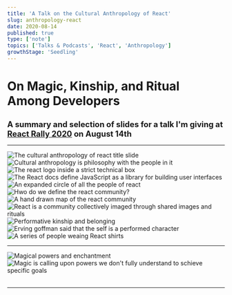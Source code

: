 ```yaml
---
title: 'A Talk on the Cultural Anthropology of React'
slug: anthropology-react
date: 2020-08-14
published: true
type: ['note']
topics: ['Talks & Podcasts', 'React', 'Anthropology']
growthStage: 'Seedling'
---
```


# On Magic, Kinship, and Ritual Among Developers

<h2 style="font-size:1.3em;"> A summary and selection of slides for a talk I'm giving at <a href="http://reactrally.com">React Rally 2020</a> on August 14th</h2>

---

<Image alt="The cultural anthropology of react title slide" src="https://res.cloudinary.com/dg3gyk0gu/image/upload/c_scale,f_auto,q_100,w_1200/v1597334915/maggieappleton.com/notes/anthropology-react-slides/ReactRally2020-Draft1.001.png" />

<TwoCol>

<Image alt="Cultural anthropology is philosophy with the people in it" src="https://res.cloudinary.com/dg3gyk0gu/image/upload/c_scale,f_auto,q_100,w_1200/v1597334937/maggieappleton.com/notes/anthropology-react-slides/ReactRally2020-Draft1.012.png" />

<Image alt="The react logo inside a strict technical box" src="https://res.cloudinary.com/dg3gyk0gu/image/upload/c_scale,f_auto,q_100,w_1200/v1597334929/maggieappleton.com/notes/anthropology-react-slides/ReactRally2020-Draft1.008.png" />


<Image alt="The React docs define JavaScript as a library for building user interfaces" src="https://res.cloudinary.com/dg3gyk0gu/image/upload/c_scale,f_auto,q_100,w_1200/v1597398094/maggieappleton.com/notes/anthropology-react-slides/ReactRally2020-Draft1.005.png" />

<Image alt="An expanded circle of all the people of react" src="https://res.cloudinary.com/dg3gyk0gu/image/upload/c_scale,f_auto,q_100,w_1200/v1597334932/maggieappleton.com/notes/anthropology-react-slides/ReactRally2020-Draft1.010.png" />

<Image alt="Hwo do we define the react community?" src="https://res.cloudinary.com/dg3gyk0gu/image/upload/c_scale,f_auto,q_100,w_1200/v1597334943/maggieappleton.com/notes/anthropology-react-slides/ReactRally2020-Draft1.014.png" />

<Image alt="A hand drawn map of the react community" src="https://res.cloudinary.com/dg3gyk0gu/image/upload/c_scale,f_auto,q_100,w_1200/v1597334948/maggieappleton.com/notes/anthropology-react-slides/ReactRally2020-Draft1.015.png" />

<Image alt="React is a community collectively imaged through shared images and rituals" src="https://res.cloudinary.com/dg3gyk0gu/image/upload/c_scale,f_auto,q_100,w_1200/v1597334973/maggieappleton.com/notes/anthropology-react-slides/ReactRally2020-Draft1.019.png" />

<Image alt="Performative kinship and belonging" src="https://res.cloudinary.com/dg3gyk0gu/image/upload/c_scale,f_auto,q_100,w_1200/v1597334980/maggieappleton.com/notes/anthropology-react-slides/ReactRally2020-Draft1.024.png" />

<Image alt="Erving goffman said that the self is a performed character" src="https://res.cloudinary.com/dg3gyk0gu/image/upload/c_scale,f_auto,q_100,w_1200/v1597334988/maggieappleton.com/notes/anthropology-react-slides/ReactRally2020-Draft1.025.png" />

<Image alt="A series of people weaing React shirts" src="https://res.cloudinary.com/dg3gyk0gu/image/upload/c_scale,f_auto,q_100,w_1200/v1597335018/maggieappleton.com/notes/anthropology-react-slides/ReactRally2020-Draft1.031.png" />

</TwoCol>

---

<TwoCol>

<Image alt="Magical powers and enchantment" src="https://res.cloudinary.com/dg3gyk0gu/image/upload/c_scale,f_auto,q_100,w_1200/v1597335048/maggieappleton.com/notes/anthropology-react-slides/ReactRally2020-Draft1.038.png" />

<Image alt="Magic is calling upon powers we don't fully understand to schieve specific goals" src="https://res.cloudinary.com/dg3gyk0gu/image/upload/c_scale,f_auto,q_100,w_1200/v1597335045/maggieappleton.com/notes/anthropology-react-slides/ReactRally2020-Draft1.040.png" />

<Image alt="" src="https://res.cloudinary.com/dg3gyk0gu/image/upload/c_scale,f_auto,q_100,w_1200/v1597335050/maggieappleton.com/notes/anthropology-react-slides/ReactRally2020-Draft1.042.png" />

<Image alt="" src="https://res.cloudinary.com/dg3gyk0gu/image/upload/c_scale,f_auto,q_100,w_1200/v1597335057/maggieappleton.com/notes/anthropology-react-slides/ReactRally2020-Draft1.043.png" />

</TwoCol>

---

<TwoCol>

<Image alt="" src="https://res.cloudinary.com/dg3gyk0gu/image/upload/c_scale,f_auto,q_100,w_1200/v1597335069/maggieappleton.com/notes/anthropology-react-slides/ReactRally2020-Draft1.047.png" />

<Image alt="" src="https://res.cloudinary.com/dg3gyk0gu/image/upload/c_scale,f_auto,q_100,w_1200/v1597335099/maggieappleton.com/notes/anthropology-react-slides/ReactRally2020-Draft1.064.png" />

<Image alt="" src="https://res.cloudinary.com/dg3gyk0gu/image/upload/c_scale,f_auto,q_100,w_1200/v1597335095/maggieappleton.com/notes/anthropology-react-slides/ReactRally2020-Draft1.065.png" />

<Image alt="" src="https://res.cloudinary.com/dg3gyk0gu/image/upload/c_scale,f_auto,q_100,w_1200/v1597335086/maggieappleton.com/notes/anthropology-react-slides/ReactRally2020-Draft1.063.png" />

<Image alt="" src="https://res.cloudinary.com/dg3gyk0gu/image/upload/c_scale,f_auto,q_100,w_1200/v1597401419/maggieappleton.com/notes/anthropology-react-slides/ReactRally2020-Draft1.057.png" />

<Image alt="" src="https://res.cloudinary.com/dg3gyk0gu/image/upload/c_scale,f_auto,q_100,w_1200/v1597335102/maggieappleton.com/notes/anthropology-react-slides/ReactRally2020-Draft1.066.png" />

<Image alt="" src="https://res.cloudinary.com/dg3gyk0gu/image/upload/c_scale,f_auto,q_100,w_1200/v1597335107/maggieappleton.com/notes/anthropology-react-slides/ReactRally2020-Draft1.068.png" />

<Image alt="" src="https://res.cloudinary.com/dg3gyk0gu/image/upload/c_scale,f_auto,q_100,w_1200/v1597335105/maggieappleton.com/notes/anthropology-react-slides/ReactRally2020-Draft1.067.png" />

</TwoCol>